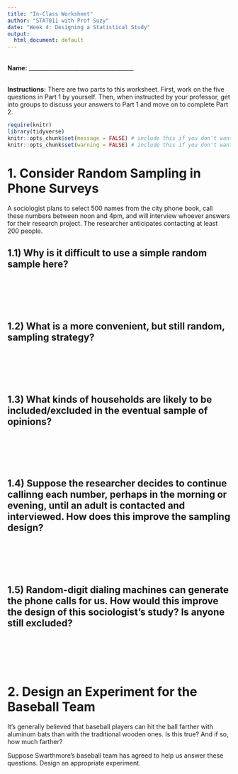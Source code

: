 ```yaml
---
title: "In-Class Worksheet"
author: "STAT011 with Prof Suzy"
date: "Week 4: Designing a Statistical Study"
output:
  html_document: default
---
```

<br>
**Name:** _____________________________________

<br>
**Instructions:** There are two parts to this worksheet. First, work on the five questions in Part 1 by yourself. Then, when instructed by your professor, get into groups to discuss your answers to Part 1 and move on to complete Part 2. 
<br>

```r
require(knitr)
library(tidyverse)
knitr::opts_chunk$set(message = FALSE) # include this if you don't want markdown to knit messages
knitr::opts_chunk$set(warning = FALSE) # include this if you don't want markdown to knit warnings
```

# 1. Consider Random Sampling in Phone Surveys 

A sociologist plans to select $500$ names from the city phone book, call these numbers between noon and 4pm, and will interview whoever answers for their research project. The researcher anticipates contacting at least $200$ people. 

## 1.1) Why is it difficult to use a simple random sample here? 

<br>
<br>
<br>
<br>


## 1.2) What is a more convenient, but still random, sampling strategy? 

<br>
<br>
<br>
<br>

## 1.3) What kinds of households are likely to be included/excluded in the eventual sample of opinions? 

<br>
<br>
<br>
<br>

## 1.4) Suppose the researcher decides to continue callinng each number, perhaps in the morning or evening, until an adult is contacted and interviewed. How does this improve the sampling design? 

<br>
<br>
<br>
<br>

## 1.5) Random-digit dialing machines can generate the phone calls for us. How would this improve the design of this sociologist's study? Is anyone still excluded? 

<br>
<br>
<br>
<br>

# 2. Design an Experiment for the Baseball Team 

It's generally believed that baseball players can hit the ball farther with aluminum bats than with the traditional wooden ones. Is this true? And if so, how much farther? 

Suppose Swarthmore's baseball team has agreed to help us answer these questions. Design an appropriate experiment.  

<br>
<br>
<br>
<br>
<br>
<br>
<br>
<br>
<br>
<br>